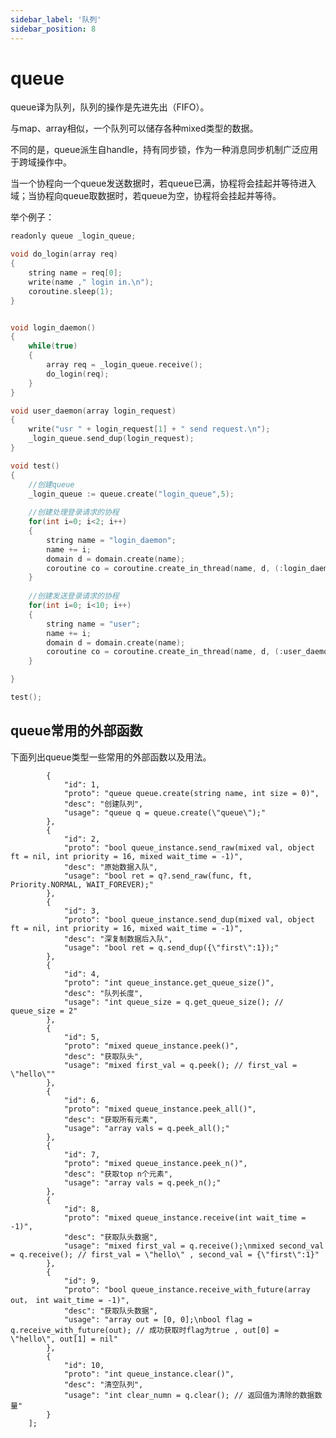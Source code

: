 ---
sidebar_label: '队列'
sidebar_position: 8
---

# queue

queue译为队列，队列的操作是先进先出（FIFO）。

与map、array相似，一个队列可以储存各种mixed类型的数据。

不同的是，queue派生自handle，持有同步锁，作为一种消息同步机制广泛应用于跨域操作中。

当一个协程向一个queue发送数据时，若queue已满，协程将会挂起并等待进入域；当协程向queue取数据时，若queue为空，协程将会挂起并等待。


举个例子：

```cpp title="queue_test.gs"
readonly queue _login_queue;

void do_login(array req)
{
	string name = req[0];
	write(name ," login in.\n");
	coroutine.sleep(1);
}


void login_daemon()
{
	while(true)
	{
		array req = _login_queue.receive();		
		do_login(req);
	}
}

void user_daemon(array login_request)
{
	write("usr " + login_request[1] + " send request.\n");
	_login_queue.send_dup(login_request);
}

void test()
{
	//创建queue
	_login_queue := queue.create("login_queue",5);
	
	//创建处理登录请求的协程
	for(int i=0; i<2; i++)
	{
		string name = "login_daemon";
		name += i;
		domain d = domain.create(name);
		coroutine co = coroutine.create_in_thread(name, d, (:login_daemon:));
	}
	
	//创建发送登录请求的协程
	for(int i=0; i<10; i++)
	{
		string name = "user";
		name += i;
		domain d = domain.create(name);
		coroutine co = coroutine.create_in_thread(name, d, (:user_daemon,[name,i]:));
	}	

}

test();
```

## queue常用的外部函数

下面列出queue类型一些常用的外部函数以及用法。

            {
                "id": 1,
                "proto": "queue queue.create(string name, int size = 0)",
                "desc": "创建队列",
                "usage": "queue q = queue.create(\"queue\");"
            },
            {
                "id": 2,
                "proto": "bool queue_instance.send_raw(mixed val, object ft = nil, int priority = 16, mixed wait_time = -1)",
                "desc": "原始数据入队",
                "usage": "bool ret = q?.send_raw(func, ft, Priority.NORMAL, WAIT_FOREVER);"
            },
            {
                "id": 3,
                "proto": "bool queue_instance.send_dup(mixed val, object ft = nil, int priority = 16, mixed wait_time = -1)",
                "desc": "深复制数据后入队",
                "usage": "bool ret = q.send_dup({\"first\":1});"
            },
            {
                "id": 4,
                "proto": "int queue_instance.get_queue_size()",
                "desc": "队列长度",
                "usage": "int queue_size = q.get_queue_size(); // queue_size = 2"
            },
            {
                "id": 5,
                "proto": "mixed queue_instance.peek()",
                "desc": "获取队头",
                "usage": "mixed first_val = q.peek(); // first_val = \"hello\""
            },
            {
                "id": 6,
                "proto": "mixed queue_instance.peek_all()",
                "desc": "获取所有元素",
                "usage": "array vals = q.peek_all();"
            },
            {
                "id": 7,
                "proto": "mixed queue_instance.peek_n()",
                "desc": "获取top n个元素",
                "usage": "array vals = q.peek_n();"
            },
            {
                "id": 8,
                "proto": "mixed queue_instance.receive(int wait_time = -1)",
                "desc": "获取队头数据",
                "usage": "mixed first_val = q.receive();\nmixed second_val = q.receive(); // first_val = \"hello\" , second_val = {\"first\":1}"
            },
            {
                "id": 9,
                "proto": "bool queue_instance.receive_with_future(array out， int wait_time = -1)",
                "desc": "获取队头数据",
                "usage": "array out = [0, 0];\nbool flag = q.receive_with_future(out); // 成功获取时flag为true , out[0] = \"hello\", out[1] = nil"
            },
            {
                "id": 10,
                "proto": "int queue_instance.clear()",
                "desc": "清空队列",
                "usage": "int clear_numn = q.clear(); // 返回值为清除的数据数量"
            }
        ];

<ExternalApiTable list={queue_apis} />